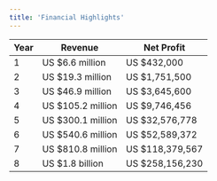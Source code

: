 ```yaml
---
title: 'Financial Highlights'
---
```


| Year | Revenue | Net Profit |
|------|---------|------------|
| 1 | US &dollar;6.6 million | US &dollar;432,000 |
| 2 | US &dollar;19.3 million | US &dollar;1,751,500 |
| 3 | US &dollar;46.9 million | US &dollar;3,645,600 |
| 4 | US &dollar;105.2 million | US &dollar;9,746,456 |
| 5 | US &dollar;300.1 million | US &dollar;32,576,778 |
| 6 | US &dollar;540.6 million | US &dollar;52,589,372 |
| 7 | US &dollar;810.8 million | US &dollar;118,379,567 |
| 8 | US &dollar;1.8 billion | US &dollar;258,156,230 |
